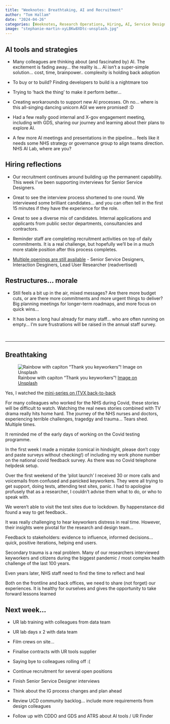 ```yaml
---
title: "Weeknotes: Breathtaking, AI and Recruitment"
author: "Tom Hallam"
date: "2024-04-26"
categories: [Weeknotes, Research Operations, Hiring, AI, Service Design, Information Governance, Research Repo]
image: "stephanie-martin-xyLBKw8XDtc-unsplash.jpg"
---
```


## AI tools and strategies

* Many colleagues are thinking about (and fascinated by) AI. The excitement is fading away… the reality is... AI isn’t a super-simple solution… cost, time, brainpower.. complexity is holding back adoption

* To buy or to build? Finding developers to build is a nightmare too

* Trying to ‘hack the thing’ to make it perform better…

* Creating workarounds to support new AI processes. Oh no... where is this all-singing dancing unicorn AGI we were promised! :D

* Had a few really good internal and X-gov engagement meeting, including with GDS, sharing our journey and learning about their plans to explore AI. 

* A few more AI meetings and presentations in the pipeline… feels like it needs some NHS strategy or governance group to align teams direction. NHS AI Lab, where are you?


## Hiring reflections

* Our recruitment continues around building up the permanent capability. This week I've been supporting invterviews for Senior Service Designers. 

* Great to see the interview process shortened to one round. We interviewed some brilliant candidates… and you can often tell in the first 15 minutes if they have the experience for the role. 

* Great to see a diverse mix of candidates. Internal applications and applicants from public sector departments, consultancies and contractors.

* Reminder staff are completing recruitment activities on top of daily commitments. It is a real challenge, but hopefully we’ll be in a much more stable position after this process completes.

* [Multiple openings are still available](https://jobs.digital.nhs.uk/vacancies/vacancy-search-results.aspx){.external target="_blank"} - Senior Service Designers, Interaction Desginers, Lead User Researcher (readvertised) 
 

## Restructures... morale

* Still feels a bit up in the air, mixed messages? Are there more budget cuts, or are there more commitments and more urgent things to deliver? Big planning meetings for longer-term roadmaps, and more focus on quick wins… 

* It has been a long haul already for many staff... who are often running on empty… I’m sure frustrations will be raised in the annual staff survey.

 



---


## Breathtaking

![Rainbow with capiton "Thank you keyworkers"! [Image on Unsplash](https://unsplash.com/photos/rainbow-color-heart-on-white-paper-xyLBKw8XDtc){.external fig-alt="Rainbow with caption Thank you keyworkers." target="_blank"}](stephanie-martin-xyLBKw8XDtc-unsplash.jpg)


Yes, I watched the [mini-series on ITVX back-to-back](https://www.itv.com/watch/breathtaking/10a4089/10a4089a0001){.external target="_blank"}

For many colleagues who worked for the NHS during Covid, these stories will be difficult to watch. Watching the real news stories combined with TV drama really hits home hard. The journey of the NHS nurses and doctors, experiencing terrible challenges, tragedgy and trauma... Tears shed. Multiple times.

It reminded me of the early days of working on the Covid testing programme. 

In the first week I made a mistake (comical in hindsight, please don’t copy and paste surveys without checking!) of including my work phone number on the national covid feedback survey. As there was no Covid telephone helpdesk setup.

Over the first weekend of the ‘pilot launch’ I received 30 or more calls and voicemails from confused and panicked keyworkers. They were all trying to get support, doing tests, attending test sites, panic. I had to apologise profusely that as a researcher, I couldn't advise them what to do, or who to speak with. 

We weren't able to visit the test sites due to lockdown. By happenstance did found a way to get feedback..

It was really challenging to hear keyworkers distress in real time. However, their insights were pivotal for the research and design team… 

Feedback to stakeholders: evidence to influence, informed decisions… quick, positive iterations, helping end users.

Secondary trauma is a real problem. Many of our researchers interviewed keyworkers and citizens during the biggest pandemic / most complex health challenge of the last 100 years.

Even years later, NHS staff need to find the time to reflect and heal

Both on the frontline and back offices, we need to share (not forget) our experiences. It is healthy for ourselves and gives the opportunity to take forward lessons learned


## Next week… 

* UR lab training with colleagues from data team

* UR lab days x 2 with data team

* Film crews on site…

* Finalise contracts with UR tools supplier

* Saying bye to colleagues rolling off :(

* Continue recruitment for several open positions

* Finish Senior Service Designer interviews

* Think about the IG process changes and plan ahead

* Review UCD community backlog… include more requirements from design colleagues

* Follow up with CDDO and GDS and ATRS about AI tools / UR Finder



